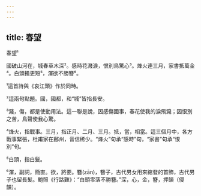 ```yaml
---
---
---
```

title: 春望
---




春望¹

國破山河在，城春草木深²。感時花濺淚，恨別鳥驚心³。烽火連三月，家書抵萬金⁴。白頭搔更短⁵，渾欲不勝簪⁶。

¹這首詩與《哀江頭》作於同時。

²這兩句點題。國，國都，和“城”皆指長安。

³濺，傷，都是使動用法。這一聯是說，因感傷國事，春花使我的淚飛濺；因恨別之苦，鳥聲使我心驚。

⁴烽火，指戰事。三月，指正月、二月、三月。抵，當，相當。這三個月中，各方戰事緊張，杜甫家在鄜州，音信稀少。“烽火”句承“感時”句，“家書”句承“恨別”句。

⁵白頭，指白髮。

⁶渾，副詞，簡直。欲，將要。簪(zān)，簪子，古代男女用來綰發的首飾，古代男子也留長髮。鮑照《行路難》：“白頭零落不勝簪。”深，心，金，簪，押韻（侵韻）。